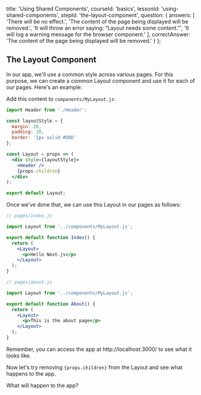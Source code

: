 
  title: 'Using Shared Components',
  courseId: 'basics',
  lessonId: 'using-shared-components',
  stepId: 'the-layout-component',
  question: {
    answers: [
      'There will be no effect.',
      'The content of the page being displayed will be removed.',
      'It will throw an error saying: “Layout needs some content.”',
      'It will log a warning message for the browser component.'
    ],
    correctAnswer: 'The content of the page being displayed will be removed.'
  }
};

## The Layout Component

In our app, we'll use a common style across various pages. For this purpose, we can create a common Layout component and use it for each of our pages. Here's an example:

Add this content to `components/MyLayout.js`:

```jsx
import Header from './Header';

const layoutStyle = {
  margin: 20,
  padding: 20,
  border: '1px solid #DDD'
};

const Layout = props => (
  <div style={layoutStyle}>
    <Header />
    {props.children}
  </div>
);

export default Layout;
```

Once we've done that, we can use this Layout in our pages as follows:

```jsx
// pages/index.js

import Layout from '../components/MyLayout.js';

export default function Index() {
  return (
    <Layout>
      <p>Hello Next.js</p>
    </Layout>
  );
}
```

```jsx
// pages/about.js

import Layout from '../components/MyLayout.js';

export default function About() {
  return (
    <Layout>
      <p>This is the about page</p>
    </Layout>
  );
}
```

Remember, you can access the app at http://localhost:3000/ to see what it looks like.

Now let's try removing `{props.children}` from the Layout and see what happens to the app.

What will happen to the app?

